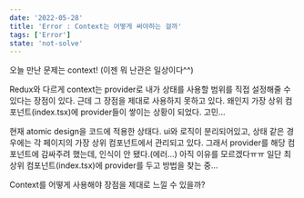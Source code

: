 ```yaml
---
date: '2022-05-28'
title: 'Error : Context는 어떻게 써야하는 걸까'
tags: ['Error']
state: 'not-solve'
---
```


오늘 만난 문제는 context! (이젠 뭐 난관은 일상이다^^)

Redux와 다르게 context는 provider로 내가 상태를 사용할 범위를 직접 설정해줄 수 있다는
장점이 있다. 근데 그 장점을 제대로 사용하지 못하고 있다.
왜인지 가장 상위 컴포넌트(index.tsx)에 provider들이 쌓이는 상황이 되었다.
고민...

현재 atomic design을 코드에 적용한 상태다. ui와 로직이 분리되어있고, 상태 같은 경우에는 각 페이지의 가장 상위 컴포넌트에서
관리되고 있다. 그래서 provider를 해당 컴포넌트에 감싸주려 했는데, 인식이 안 됐다.(에러...) 아직 이유를 모르겠다ㅠㅠ 
일단 최상위 컴포넌트(index.tsx)에 provider를 두고 방법을 찾는 중...

Context를 어떻게 사용해야 장점을 제대로 느낄 수 있을까?